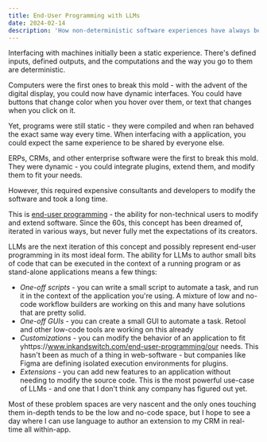 ```yaml
---
title: End-User Programming with LLMs
date: 2024-02-14
description: 'How non-deterministic software experiences have always been with us - LLMs are just the next iteration'
---
```


Interfacing with machines initially been a static experience. There's defined inputs, defined outputs, and the computations and the way you go to them are deterministic.

Computers were the first ones to break this mold - with the advent of the digital display, you could now have dynamic interfaces. You could have buttons that change color when you hover over them, or text that changes when you click on it.

Yet, programs were still static - they were compiled and when ran behaved the exact same way every time. When interfacing with a application, you could expect the same experience to be shared by everyone else.

ERPs, CRMs, and other enterprise software were the first to break this mold. They were dynamic - you could integrate plugins, extend them, and modify them to fit your needs.

However, this required expensive consultants and developers to modify the software and took a long time.

This is [end-user programming](https://www.inkandswitch.com/end-user-programming/) - the ability for non-technical users to modify and extend software. Since the 60s, this concept has been dreamed of, iterated in various ways, but never fully met the expectations of its creators.

LLMs are the next iteration of this concept and possibly represent end-user programming in its most ideal form. The ability for LLMs to author small bits of code that can be executed in the context of a running program or as stand-alone applications means a few things:

- *One-off scripts* - you can write a small script to automate a task, and run it in the context of the application you're using. A mixture of low and no-code workflow builders are working on this and many have solutions that are pretty solid.
- *One-off GUIs* - you can create a small GUI to automate a task. Retool and other low-code tools are working on this already
- *Customizations* - you can modify the behavior of an application to fit yhttps://www.inkandswitch.com/end-user-programming/our needs. This hasn't been as much of a thing in web-software - but companies like Figma are defining isolated execution environments for plugins.
- *Extensions* - you can add new features to an application without needing to modify the source code. This is the most powerful use-case of LLMs - and one that I don't think any company has figured out yet.

Most of these problem spaces are very nascent and the only ones touching them in-depth tends to be the low and no-code space, but I hope to see a day where I can use language to author an extension to my CRM in real-time all within-app.

